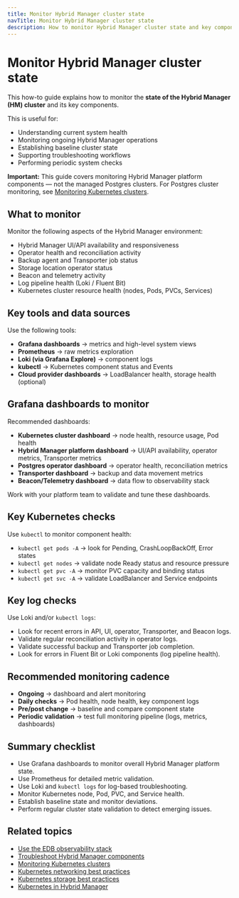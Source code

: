 ```yaml
---
title: Monitor Hybrid Manager cluster state
navTitle: Monitor Hybrid Manager cluster state
description: How to monitor Hybrid Manager cluster state and key components using the EDB observability stack and Kubernetes tools.
---
```


# Monitor Hybrid Manager cluster state

This how-to guide explains how to monitor the **state of the Hybrid Manager (HM) cluster** and its key components.

This is useful for:

-   Understanding current system health
-   Monitoring ongoing Hybrid Manager operations
-   Establishing baseline cluster state
-   Supporting troubleshooting workflows
-   Performing periodic system checks

**Important:** This guide covers monitoring Hybrid Manager platform components — not the managed Postgres clusters.
For Postgres cluster monitoring, see [Monitoring Kubernetes clusters](../../monitor-kubernetes-cluster).

## What to monitor

Monitor the following aspects of the Hybrid Manager environment:

-   Hybrid Manager UI/API availability and responsiveness
-   Operator health and reconciliation activity
-   Backup agent and Transporter job status
-   Storage location operator status
-   Beacon and telemetry activity
-   Log pipeline health (Loki / Fluent Bit)
-   Kubernetes cluster resource health (nodes, Pods, PVCs, Services)

## Key tools and data sources

Use the following tools:

-   **Grafana dashboards** → metrics and high-level system views
-   **Prometheus** → raw metrics exploration
-   **Loki (via Grafana Explore)** → component logs
-   **kubectl** → Kubernetes component status and Events
-   **Cloud provider dashboards** → LoadBalancer health, storage health (optional)

## Grafana dashboards to monitor

Recommended dashboards:

-   **Kubernetes cluster dashboard** → node health, resource usage, Pod health
-   **Hybrid Manager platform dashboard** → UI/API availability, operator metrics, Transporter metrics
-   **Postgres operator dashboard** → operator health, reconciliation metrics
-   **Transporter dashboard** → backup and data movement metrics
-   **Beacon/Telemetry dashboard** → data flow to observability stack

Work with your platform team to validate and tune these dashboards.

## Key Kubernetes checks

Use `kubectl` to monitor component health:

-   `kubectl get pods -A` → look for Pending, CrashLoopBackOff, Error states
-   `kubectl get nodes` → validate node Ready status and resource pressure
-   `kubectl get pvc -A` → monitor PVC capacity and binding status
-   `kubectl get svc -A` → validate LoadBalancer and Service endpoints

## Key log checks

Use Loki and/or `kubectl logs`:

-   Look for recent errors in API, UI, operator, Transporter, and Beacon logs.
-   Validate regular reconciliation activity in operator logs.
-   Validate successful backup and Transporter job completion.
-   Look for errors in Fluent Bit or Loki components (log pipeline health).

## Recommended monitoring cadence

-   **Ongoing** → dashboard and alert monitoring
-   **Daily checks** → Pod health, node health, key component logs
-   **Pre/post change** → baseline and compare component state
-   **Periodic validation** → test full monitoring pipeline (logs, metrics, dashboards)

## Summary checklist

-   Use Grafana dashboards to monitor overall Hybrid Manager platform state.
-   Use Prometheus for detailed metric validation.
-   Use Loki and `kubectl logs` for log-based troubleshooting.
-   Monitor Kubernetes node, Pod, PVC, and Service health.
-   Establish baseline state and monitor deviations.
-   Perform regular cluster state validation to detect emerging issues.

## Related topics

-   [Use the EDB observability stack](./use-edb-observability-stack)
-   [Troubleshoot Hybrid Manager components](./troubleshoot-hybrid-manager-components)
-   [Monitoring Kubernetes clusters](../../monitor-kubernetes-cluster)
-   [Kubernetes networking best practices](../../explained/hybrid-manager/manage-kubernetes-networking)
-   [Kubernetes storage best practices](/portal/kubernetes/learn/explained/hybrid-manager/storage-best-practices/)
-   [Kubernetes in Hybrid Manager](../../explained/hybrid-manager/k8-in-hybrid-manager)
